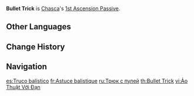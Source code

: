 {{Talent Infobox
|image         = Talent Bullet Trick.png
|character     = Chasca
|type          = 1st Ascension Passive
|info          = When the Elemental Skill [[Spirit Reins, Shadow Hunt]]'s Multitarget Fire is being charged, if there are [[party]] members who meet the Elemental Conversion Type requirements, gain the following effects based on the number of different eligible Elemental Types present:<br><ul><li>There is a 33.3%/66.7%/100% chance for each Type to trigger "Spiritbinding Conversion" and cause the 3rd Shadowhunt Shell loaded into the cylinder to be randomly converted into a Shining Shadowhunt Shell from one of the corresponding Elemental Types.</li><li>Each Elemental Type will grant Chasca 1 stack of Spirit of the Radiant Shadow, increasing the DMG of Shining Shadowhunt Shell by 15%/35%/65%. This effect lasts until the current Multitarget Fire ends. Max 3 stacks.</li></ul>
|scale_att1    = 
|scale_att2    = 
|utility1      = 
|utility2      = 
}}
'''Bullet Trick''' is [[Chasca]]'s [[1st Ascension Passive]].
<!--
==Gameplay Notes==
-->
==Other Languages==
{{Other Languages
|en       = Bullet Trick
|zhs      = 子弹的戏法
|zhs_rm   = Zǐdàn de Xìfǎ
|zht      = 子彈的戲法
|zht_rm   = Zǐdàn de Xìfǎ
|zh_tl    = The Trick of Bullet
|ja       = 弾丸トリック
|ja_rm    = Dangan Torikku
|ja_tl    = Bullet Trick
|ko       = 총알 트릭
|ko_tl    = Bullet Trick
|es       = Truco balístico
|es_tl    = Ballistic Trick
|fr       = Astuce balistique
|fr_tl    = Ballistic Trick
|ru       = Трюк с пулей
|ru_tl    = Bullet Trick
|th       = Bullet Trick
|vi       = Ảo Thuật Với Đạn
|vi_tl    = 
|de       = Kugeltrick
|de_tl    = Bullet Trick
|id       = Bullet Trick
|pt       = Truque do Projétil
|pt_tl    = 
|tr       = Mermi Numarası
|tr_tl    = 
|it       = Trucco del proiettile
|it_tl    = 
}}

==Change History==
{{Change History|5.2}}

==Navigation==
{{Talent Navbox|Chasca}}

[[es:Truco balístico]]
[[fr:Astuce balistique]]
[[ru:Трюк с пулей]]
[[th:Bullet Trick]]
[[vi:Ảo Thuật Với Đạn]]